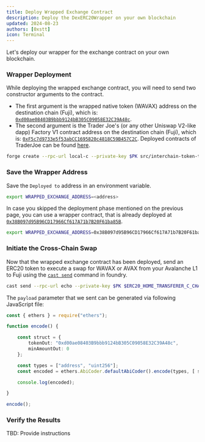 ```yaml
---
title: Deploy Wrapped Exchange Contract
description: Deploy the DexERC20Wrapper on your own blockchain
updated: 2024-08-23
authors: [0xstt]
icon: Terminal
---
```



Let's deploy our wrapper for the exchange contract on your own blockchain. 

<Steps>
<Step>

### Wrapper Deployment

While deploying the wrapped exchange contract, you will need to send two constructor arguments to the contract.

- The first argument is the wrapped native token (WAVAX) address on the destination chain (Fuji), which is: [`0xd00ae08403B9bbb9124bB305C09058E32C39A48c`](https://testnet.snowtrace.io/address/0xd00ae08403B9bbb9124bB305C09058E32C39A48c).
- The second argument is the Trader Joe's (or any other Uniswap V2-like dapp) Factory V1 contract address on the destination chain (Fuji), which is: [`0xF5c7d9733e5f53abCC1695820c4818C59B457C2C`](https://testnet.snowtrace.io/address/0xF5c7d9733e5f53abCC1695820c4818C59B457C2C). Deployed contracts of TraderJoe can be found [here](https://docs.traderjoexyz.com/deployment-addresses/fuji).

```bash
forge create --rpc-url local-c --private-key $PK src/interchain-token-transfer/4-send-and-call/DexERC20Wrapper.sol:DexERC20Wrapper --constructor-args 0xd00ae08403B9bbb9124bB305C09058E32C39A48c 0xF5c7d9733e5f53abCC1695820c4818C59B457C2C
```

</Step>
<Step>

### Save the Wrapper Address

Save the `Deployed to` address in an environment variable.


```bash
export WRAPPED_EXCHANGE_ADDRESS=<address>
```

In case you skipped the deployment phase mentioned on the previous page, you can use a wrapper contract, that is already deployed at [`0x38B097d95B96CD17966Cf617A71b7B20F61ba85B`](https://testnet.snowtrace.io/address/0x38B097d95B96CD17966Cf617A71b7B20F61ba85B).

```bash
export WRAPPED_EXCHANGE_ADDRESS=0x38B097d95B96CD17966Cf617A71b7B20F61ba85B
```

</Step>
<Step>

### Initiate the Cross-Chain Swap

Now that the wrapped exchange contract has been deployed, send an ERC20 token to execute a swap for WAVAX or AVAX from your Avalanche L1 to Fuji using the [`cast send`](https://book.getfoundry.sh/reference/cast/cast-send) command in foundry.

```bash
cast send --rpc-url echo --private-key $PK $ERC20_HOME_TRANSFERER_C_CHAIN "sendAndCall((bytes32, address, address, bytes, uint256, uint256, address, address, address, uint256, uint256), uint256)" "(${C_CHAIN_BLOCKCHAIN_ID_HEX}, ${ERC20_TOKEN_REMOTE_SUBNET}, ${WRAPPED_EXCHANGE_ADDRESS}, 0x00000000000000000000000000000000000000000000000000000000000000000000000000000000000000000000000000000000000000000000000000000000, 2500000, 2000000, 0x0000000000000000000000000000000000000000, ${FUNDED_ADDRESS}, ${ERC20_HOME_TRANSFERER_C_CHAIN}, 0, 0)" 100000000000000000000
```

<Accordions>
<Accordion title="Generate Payload">
 
The ```payload``` parameter that we sent can be generated via following JavaScript file:

```typescript
const { ethers } = require("ethers");

function encode() {

    const struct = {
        tokenOut: "0xd00ae08403B9bbb9124bB305C09058E32C39A48c",
        minAmountOut: 0
    };

    const types = ["address", "uint256"];
    const encoded = ethers.AbiCoder.defaultAbiCoder().encode(types, [ struct.tokenOut, struct.minAmountOut ]);

    console.log(encoded);

}

encode();
```
 
</Accordion>
</Accordions>

</Step>
<Step>

### Verify the Results

TBD: Provide instructions

</Step>
</Steps>




